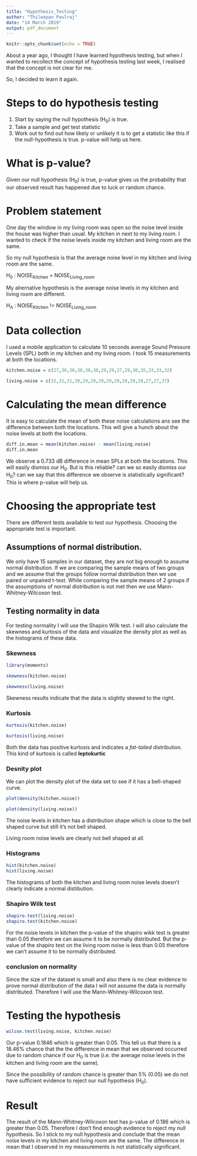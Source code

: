 ```yaml
---
title: "Hypothesis_Testing"
author: "Thileepan Paulraj"
date: "14 March 2019"
output: pdf_document
---
```


```r
knitr::opts_chunk$set(echo = TRUE)
```

About a year ago, I thought I have learned hypothesis testing, but when I wanted to recollect the concept of hypothesis testing last week, I realised that the concept is not clear for me. 

So, I decided to learn it again.

# Steps to do hypothesis testing

1. Start by saying the null hypothesis (H~0~) is true. 
2. Take a sample and get test statistic
3. Work out to find out how likely or unlikely it is to get a statistic like this if the null-hypothesis is true. p-value will help us here.

# What is p-value? 

Given our null hypothesis (H~0~) is true, p-value gives us the probability that our observed result has happened due to luck or random chance.

# Problem statement

One day the window in my living room was open so the noise level inside the house was higher than usual. My kitchen in next to my living room. I wanted to check if the noise levels inside my kitchen and living room are the same. 

So my null hypothesis is that the average noise level in my kitchen and living room are the same. 

H~0~ : NOISE~Kitchen~ = NOISE~Living_room~

My alrernative hypothesis is the average noise levels in my kitchen and living room are different. 

H~A~ : NOISE~Kitchen~ != NOISE~Living_room~


# Data collection

I used a mobile application to calculate 10 seconds average Sound Pressure Levels (SPL) both in my kitchen and my living room. I took 15 measurements at both the locations. 

```r
kitchen.noise = c(27,30,30,30,30,30,29,29,27,29,30,35,33,33,32)

living.noise = c(32,31,31,30,29,29,29,29,28,28,28,28,27,27,37)
```

# Calculating the mean difference

It is easy to calculate the mean of both these noise calculations ans see the difference between both the locations. This will give a hunch about the noise levels at both the locations. 

```r
diff.in.mean = mean(kitchen.noise) - mean(living.noise)
diff.in.mean
```

We observe a 0.733 dB difference in mean SPLs at both the locations. This will easily dismiss our H~0~. But is this reliable? can we so easily dismiss our H~0~? can we say that this difference we observe is statistically significant? 
This is where p-value will help us. 

# Choosing the appropriate test

There are different tests available to test our hypothesis. Choosing the appropriate test is important. 

## Assumptions of normal distribution. 

We only have 15 samples in our dataset, they are not big enough to assume normal distribution. 
If we are comparing the sample means of two groups and we assume that the groups follow normal distribution then we use paired or unpaired t-test. 
While comparing the sample means of 2 groups if the assumptions of normal distribution is not met then we use Mann-Whitney-Wilcoxon test. 

## Testing normality in data

For testing normality I will use the Shapiro Wilk test. I will also calculate the skewness and kurtosis of the data and visualize the density plot as well as the histograms of these data. 

### Skewness

```r
library(moments)

skewness(kitchen.noise)

skewness(living.noise)
```

Skewness results indicate that the data is slightly skewed to the right. 

### Kurtosis

```r
kurtosis(kitchen.noise)

kurtosis(living.noise)
```
Both the data has positive kurtosis and indicates a *fat-tailed* distribution. This kind of kurtosis is called **leptokurtic** 

### Desnity plot

We can plot the density plot of the data set to see if it has a bell-shaped curve. 

```r
plot(density(kitchen.noise))

plot(density(living.noise))
```

The noise levels in kitchen has a distribution shape which is close to the bell shaped curve but still it's not bell shaped. 

Living room noise levels are clearly not bell shaped at all. 

### Histograms

```r
hist(kitchen.noise)
hist(living.noise)
```

The histograms of both the kitchen and living room noise levels doesn't clearly indicate a normal distibution.

### Shapiro Wilk test

```r
shapiro.test(living.noise)
shapiro.test(kitchen.noise)
```

For the noise levels in kitchen the p-value of the shapiro wikk test is greater than 0.05 therefore we can assume it to be normally distributed. But the p-value of the shapiro test on the living room noise is less than 0.05 therefore we can't assume it to be normally distributed. 

### conclusion on normality

Since the size of the dataset is small and also there is no clear evidence to prove normal distribution of the data I will not assume the data is normally distributed. Therefore I will use the Mann-Whitney-Wilcoxon test. 

# Testing the hypothesis

```r
wilcox.test(living.noise, kitchen.noise)
```

Our p-value 0.1846 which is greater than 0.05. This tell us that there is a 18.46% chance that the the difference in mean that we observed occurred due to random chance if our H~0~ is true (i.e. the average noise levels in the kitchen and living room are the same). 

Since the possibility of random chance is greater than 5% (0.05) we do not have sufficient evidence to reject our null hypothesis (H~0~). 

# Result

The result of the Mann-Whitney-Wilcoxon test has  p-value of 0.186 which is greater than 0.05. Therefore I don't find enough evidence to reject my null hypothesis. So I stick to my null hypothesis and conclude that the mean noise levels in my kitchen and living room are the same. The difference in mean that I observed in my measurements is not statistically significant.  